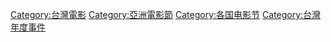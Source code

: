 {{台灣影展}}
{{Commons category|Film festivals in Taiwan}}

[[Category:台灣電影|Category:台灣電影]]
[[Category:亞洲電影節|Category:亞洲電影節]]
[[Category:各国电影节|Category:各国电影节]]
[[Category:台灣年度事件|Category:台灣年度事件]]